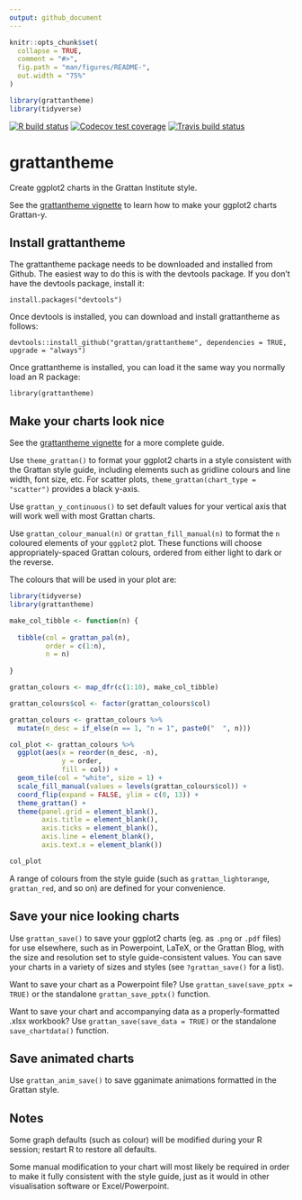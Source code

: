 ```yaml
---
output: github_document
---
```


<!-- README.md is generated from README.Rmd. Please edit that file -->

```r
knitr::opts_chunk$set(
  collapse = TRUE,
  comment = "#>",
  fig.path = "man/figures/README-",
  out.width = "75%"
)

library(grattantheme)
library(tidyverse)
```

  <!-- badges: start -->
  
  [![R build status](https://github.com/grattan/grattantheme/workflows/R-CMD-check/badge.svg)](https://github.com/grattan/grattantheme/actions)
[![Codecov test coverage](https://codecov.io/gh/grattan/grattantheme/branch/master/graph/badge.svg)](https://codecov.io/gh/grattan/grattantheme?branch=master)
[![Travis build status](https://travis-ci.com/grattan/grattantheme.svg?branch=master)](https://travis-ci.com/grattan/grattantheme)
  
  <!-- badges: end -->


# grattantheme
Create ggplot2 charts in the Grattan Institute style.

See the [grattantheme vignette](https://github.com/grattan/grattantheme/blob/master/vignettes/using_grattantheme.pdf) to learn how to make your ggplot2 charts Grattan-y.

## Install grattantheme

The grattantheme package needs to be downloaded and installed from Github. The easiest way to do this is with the devtools package. If you don't have the devtools package, install it:

`install.packages("devtools")`

Once devtools is installed, you can download and install grattantheme as follows:

`devtools::install_github("grattan/grattantheme", dependencies = TRUE, upgrade = "always")`

Once grattantheme is installed, you can load it the same way you normally load an R package:

`library(grattantheme)`

## Make your charts look nice

See the [grattantheme vignette](https://github.com/grattan/grattantheme/blob/master/vignettes/using_grattantheme.pdf) for a more complete guide.

Use `theme_grattan()` to format your ggplot2 charts in a style consistent with the Grattan style guide, including elements such as gridline colours and line width, font size, etc. For scatter plots,  `theme_grattan(chart_type = "scatter")` provides a black y-axis. 

Use `grattan_y_continuous()` to set default values for your vertical axis that will work well with most Grattan charts. 

Use `grattan_colour_manual(n)` or `grattan_fill_manual(n)` to format the `n` coloured elements of your `ggplot2` plot. These functions will choose appropriately-spaced Grattan colours, ordered from either light to dark or the reverse. 

The colours that will be used in your plot are:

```r
library(tidyverse)
library(grattantheme)

make_col_tibble <- function(n) {
  
  tibble(col = grattan_pal(n),
         order = c(1:n),
         n = n)
  
}

grattan_colours <- map_dfr(c(1:10), make_col_tibble)

grattan_colours$col <- factor(grattan_colours$col)

grattan_colours <- grattan_colours %>%
  mutate(n_desc = if_else(n == 1, "n = 1", paste0("  ", n)))

col_plot <- grattan_colours %>%
  ggplot(aes(x = reorder(n_desc, -n), 
             y = order, 
             fill = col)) +
  geom_tile(col = "white", size = 1) +
  scale_fill_manual(values = levels(grattan_colours$col)) +
  coord_flip(expand = FALSE, ylim = c(0, 13)) +
  theme_grattan() +
  theme(panel.grid = element_blank(),
        axis.title = element_blank(),
        axis.ticks = element_blank(),
        axis.line = element_blank(),
        axis.text.x = element_blank())

col_plot


```

A range of colours from the style guide (such as `grattan_lightorange`, `grattan_red`, and so on) are defined for your convenience.

## Save your nice looking charts

Use `grattan_save()` to save your ggplot2 charts (eg. as `.png` or `.pdf` files) for use elsewhere, such as in Powerpoint, LaTeX, or the Grattan Blog, with the size and resolution set to style guide-consistent values. You can save your charts in a variety of sizes and styles (see `?grattan_save()` for a list). 

Want to save your chart as a Powerpoint file? Use `grattan_save(save_pptx = TRUE)` or the standalone `grattan_save_pptx()` function.

Want to save your chart and accompanying data as a properly-formatted .xlsx workbook? Use `grattan_save(save_data = TRUE)` or the 
standalone `save_chartdata()` function.

## Save animated charts

Use `grattan_anim_save()` to save gganimate animations formatted in the Grattan style.

## Notes

Some graph defaults (such as colour) will be modified during your R session; restart R to restore all defaults.

Some manual modification to your chart will most likely be required in order to make it fully consistent with the style guide, just as it would in other visualisation software or Excel/Powerpoint. 
